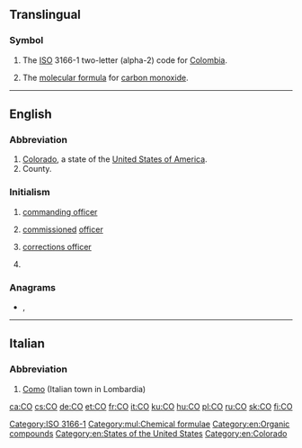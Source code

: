 {{also|Appendix:Variations of "co"}}
==Translingual==

===Symbol===
{{head|mul|symbol}}

# The [[ISO]] 3166-1 two-letter (alpha-2) code for [[Colombia]].
# {{label|mul|chemistry}} The [[molecular formula]] for [[carbon monoxide]].

[[Category:ISO 3166-1]]
[[Category:mul:Chemical formulae]]

----

==English==

===Abbreviation===
{{rfc-header|Abbreviation}}
{{head|en|abbreviation}}

# [[Colorado]], a state of the [[United States of America]].
# County.

===Initialism===
{{rfc-header|Initialism}}
{{head|en|initialism}}

# {{label|en|military}} [[commanding officer]]
# {{label|en|military}} [[commission]]ed [[officer]]
# {{label|en|US|law enforcement}} [[corrections officer]]
# {{label|en|geology}} {{initialism of|[[Common-Offset method]]|lang=en}}

===Anagrams===
* {{l|en|Oc}}, {{l|en|OC}}

[[Category:en:Organic compounds]]
[[Category:en:States of the United States]]
[[Category:en:Colorado]]

----

==Italian==

===Abbreviation===
{{rfc-header|Abbreviation}}
{{head|it|abbreviation}}

# [[Como]] (Italian town in Lombardia)

[[ca:CO]]
[[cs:CO]]
[[de:CO]]
[[et:CO]]
[[fr:CO]]
[[it:CO]]
[[ku:CO]]
[[hu:CO]]
[[pl:CO]]
[[ru:CO]]
[[sk:CO]]
[[fi:CO]]